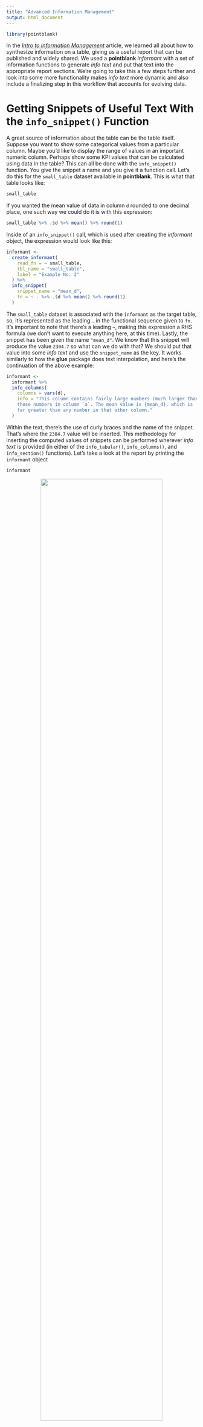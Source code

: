```yaml
---
title: "Advanced Information Management"
output: html_document
---
```


```r
library(pointblank)
```

In the [*Intro to Information Management*](../articles/INFO-1.html) article, we learned all about how to synthesize information on a table, giving us a useful report that can be published and widely shared. We used a **pointblank** *informant* with a set of information functions to generate *info text* and put that text into the appropriate report sections. We're going to take this a few steps further and look into some more functionality makes *info text* more dynamic and also include a finalizing step in this workflow that accounts for evolving data. 

# Getting Snippets of Useful Text With the `info_snippet()` Function

A great source of information about the table can be the table itself. Suppose you want to show some categorical values from a particular column. Maybe you'd like to display the range of values in an important numeric column. Perhaps show some KPI values that can be calculated using data in the table? This can all be done with the `info_snippet()` function. You give the snippet a name and you give it a function call. Let's do this for the `small_table` dataset available in **pointblank**. This is what that table looks like:

```r
small_table
```

If you wanted the mean value of data in column `d` rounded to one decimal place, one such way we could do it is with this expression:

```r
small_table %>% .$d %>% mean() %>% round(1)
```

Inside of an `info_snippet()` call, which is used after creating the *informant* object, the expression would look like this:

```r
informant <- 
  create_informant(
    read_fn = ~ small_table,
    tbl_name = "small_table",
    label = "Example No. 2"
  ) %>%
  info_snippet(
    snippet_name = "mean_d",
    fn = ~ . %>% .$d %>% mean() %>% round(1)
  )
```

The `small_table` dataset is associated with the `informant` as the target table, so, it's represented as the leading `.` in the functional sequence given to `fn`. It's important to note that there's a leading `~`, making this expression a RHS formula (we don't want to execute anything here, at this time). Lastly, the snippet has been given the name `"mean_d"`. We know that this snippet will produce the value `2304.7` so what can we do with that? We should put that value into some *info text* and use the `snippet_name` as the key. It works similarly to how the **glue** package does text interpolation, and here's the continuation of the above example:

```r
informant <- 
  informant %>%
  info_columns(
    columns = vars(d),
    info = "This column contains fairly large numbers (much larger than
    those numbers in column `a`. The mean value is {mean_d}, which is
    far greater than any number in that other column."
  )
```

Within the text, there's the use of curly braces and the name of the snippet. That's where the `2304.7` value will be inserted. This methodology for inserting the computed values of snippets can be performed wherever *info text* is provided (in either of the `info_tabular()`, `info_columns()`, and `info_section()` functions). Let's take a look at the report by printing the `informant` object

```r
informant
```

<div style="text-align: center;"><img src="https://silly-jackson-b3dec8.netlify.app/informant_report_7.png" width=80%></div>
<br>

Hmm. There is `"... {mean_d} ..."` text in the report that should have been replaced with the mean value of column `d`. What gives? Well, there's one finalizing step that needs to be done and should always be done to wrap up the *Information Management* workflow and that is the use of the `incorporate()` function. Let's write the whole thing again and finish it off with a call to `incorporate()`.

```r
informant <- 
  create_informant(
    read_fn = ~ small_table,
    tbl_name = "small_table",
    label = "Example No. 2"
  ) %>%
  info_snippet(
    snippet_name = "mean_d",
    fn = ~ . %>% .$d %>% mean() %>% round(1)
  ) %>%
    info_columns(
    columns = vars(d),
    info = "This column contains fairly large numbers (much larger than
    those numbers in column `a`. The mean value is {mean_d}, which is
    far greater than any number in that other column."
  ) %>%
  incorporate()

informant
```

<div style="text-align: center;"><img src="https://silly-jackson-b3dec8.netlify.app/informant_report_8.png" width=80%></div>
<br>

This time, sweet success. The value appears and the overall formatting looks great! This is a very useful thing, so long as we remember to use the `incorporate()` function to make it happen (more on that in the next section). 

# Ensuring That Snippets (and Other Table Metadata Element) Are Up-to-Date

Tables can change with time. Whether that data source is a public dataset, an organization's data table, or a continually-updated Excel file (😱), we should be ready for change. In the previous example, we used the `incorporate()` function to finalize the report. Without it, our snippet didn't work. There are two major things that `incorporate()` does for you in the *Information Management* workflow.

1. Evaluation of text snippets in all `info_snippet()` calls, and, insertion of snippets in *info text* within `"{<snippet_name>}"`.

2. Updating of table row and column counts in the header of the report.

We really are incorporating aspects of the table into the report with `incorporate()` but might might also think of it as regenerating, refreshing, or renewing the table. It gives **pointblank** license to access the table the same way that `interrogate()` does in the [**VALID-I**]((../articles/VALID-I.html)) validation workflow. On the first use of `incorporate()`, all text snippets will be put in their places; subsequent uses of `incorporate()` will replace the appropriate text as necessary. Every use of `incorporate()` will update the row and column counts in the header.

Here's a short demo of the header changing, because it's pretty instructive. Let's use our `small_table` object as `target_table`. With `dim()` we can be totally sure of the table dimensions. 

```r
target_table <- small_table

dim(target_table)
```

Let's allow an informant to access the `target_table` through the `read_fn` argument. In this case, the expression is `~ target_table` (it simply gets the table from the global workspace). After using `incorporate()` and printing the `informant_tt` object, let's just examine the header.

```r
informant_tt <- 
  create_informant(
    read_fn = ~ target_table,
    tbl_name = "target_table",
    label = "Example No. 3"
  ) %>%
  incorporate()

informant_tt
```

<div style="text-align: center;"><img src="https://silly-jackson-b3dec8.netlify.app/informant_report_9.png" width=80%></div>
<p align="center">This is an excerpt of the complete report, showing just the header.</p>
<br>

The number of rows and columns reported in the header checks out: 13 rows and 8 columns.

Now, let's manually enlarge the `target_table` and print the new row and column counts.

```r
target_table <- 
  dplyr::bind_rows(small_table, small_table) %>%
  dplyr::mutate(g = a + c)

dim(target_table)
```

We've got our informant object, let's see how `incorporate()` keeps pace with the change.

```r
informant_tt %>% incorporate()
```

<div style="text-align: center;"><img src="https://silly-jackson-b3dec8.netlify.app/informant_report_10.png" width=80%></div>
<p align="center">This is an excerpt of the complete report, showing just the header.</p>
<br>

Great! Using `incorporate()` has accurately updated the reporting of row and column counts in the header. And it's also very much worth noting that the use of a `read_fn` is important here. Had `target_table` been given to the `tbl` argument of `create_informant()`, that table would be bound to the informant in its initial state (with 13 rows and 8 columns) and any updates to the table wouldn't be reflected in the reporting upon using `incorporate()`. The table-reading function is meant for obtaining the table each and every time the table is needed. 

In short, unless you have no uses of `info_snippet()` and the table isn't expected to change, it's recommended to use `incorporate()` as the final call in this workflow.

# Helpful **pointblank** Functions that Work Exceedingly Well with `info_snippet()`

There are a few functions available in **pointblank** that make it much easier to get commonly-used text snippets. All of them begin with the `snip_` prefix and they are:

- `snip_list()`: Gets a list of column categories
- `snip_lowest()`: Gets the lowest value from a column
- `snip_highest()`: Gets the highest value from a column

Each of these functions can be used directly as a `fn` value and we don't have to specify the table since its assumed that the target table is where we'll be snipping data from. Let's have a look at each of these in action.

## The `snip_list()` Function

When describing some aspect of the target table, we may want to extract some values from a column and include them as a piece of info text. We'd want the values to be nicely formatted as a list (with commas) and we'd probably prefer that this be constrained to a certain size (so as to not potentially generate massive amounts of text). This can be efficiently done with `snip_list()`. Let's experiment with the combination of `snip_list()` and `info_snippet()`, extending the **palmerpenguins** example from the [*Intro to Information Management*](../articles/INFO-I.html) article.

```r
informant_pp <- 
  create_informant(
    read_fn = ~ palmerpenguins::penguins,
    tbl_name = "penguins",
    label = "The `penguins` dataset from the **palmerpenguins** 📦."
  ) %>% 
  info_columns(
    columns = "species",
    `ℹ️` = "A factor denoting penguin species ({species_snippet})."
  ) %>%
  info_columns(
    columns = "island",
    `ℹ️` = "A factor denoting island in Palmer Archipelago, Antarctica
    ({island_snippet})."
  ) %>%
  info_snippet(
    snippet_name = "species_snippet",
    fn = snip_list(column = "species")
  ) %>%
  info_snippet(
    snippet_name = "island_snippet",
    fn = snip_list(column = "island")
  ) %>%
  incorporate()

informant_pp
```

<div style="text-align: center;"><img src="https://silly-jackson-b3dec8.netlify.app/informant_report_11.png" width=80%></div>
<p align="center">This is an excerpt of the complete report, showing just the header and part of the <strong>COLUMNS</strong> section.</p>
<br>

This seemed to work out quite well. No need for determining what these strings are and then hardcoding them to the *info text*, `snip_list()` did all the work here.

This also works for numeric values. Let's use `snip_list()` to provide a text snippet based on values in the `year` column (which is an `integer` column):

```r
informant_pp <-
  informant_pp %>%
  info_columns(
    columns = "year",
    `ℹ️` = "The study year ({year_snippet})."
  ) %>%
  info_snippet(
    snippet_name = "year_snippet",
    fn = snip_list(column = "year")
  ) %>%
  incorporate()

informant_pp
```

<div style="text-align: center;"><img src="https://silly-jackson-b3dec8.netlify.app/informant_report_12.png" width=80%></div>
<p align="center">This is an excerpt of the complete report, showing just the bottom of the <strong>COLUMNS</strong> section and the footer.</p>
<br>

Again, no issues with the formatting and display of values. We got the *info text* `"The study year ("2007", "2008", and "2009" )."` for our efforts here and it saved us from having to determine this, plus, should the data be updated with new `year` values, that will be reflected in this info text upon using `incorporate()`. Refreshed *info text* really provides huge benefits, especially when the data changes a lot (e.g., database tables).

## The `snip_lowest()` and `snip_highest()` Functions

We can get the lowest and highest values from a column and inject those formatted values into some *info_text*. Let's do that for some of the measured values in the `penguins` dataset with `snip_lowest()` and `snip_highest()`.

```r
informant_pp <-
  informant_pp %>%
  info_columns(
    columns = "bill_length_mm",
    `ℹ️` = "A number denoting bill length"
  ) %>%
  info_columns(
    columns = "bill_depth_mm",
    `ℹ️` = "A number denoting bill depth (in the range of
    {min_depth} to {max_depth} millimeters)."
  ) %>%
  info_columns(
    columns = "flipper_length_mm",
    `ℹ️` = "An integer denoting flipper length"
  ) %>%
  info_columns(
    columns = matches("length"),
    `ℹ️` = "(in units of millimeters)."
  ) %>%
  info_columns(
    columns = "flipper_length_mm",
    `ℹ️` = "Largest observed is {largest_flipper_length} mm."
  ) %>%
  info_snippet(
    snippet_name = "min_depth",
    fn = snip_lowest(column = "bill_depth_mm")
  ) %>%
  info_snippet(
    snippet_name = "max_depth",
    fn = snip_highest(column = "bill_depth_mm")
  ) %>%
  info_snippet(
    snippet_name = "largest_flipper_length",
    fn = snip_highest(column = "flipper_length_mm")
  ) %>%
  incorporate()

informant_pp
```

<div style="text-align: center;"><img src="https://silly-jackson-b3dec8.netlify.app/informant_report_13.png" width=80%></div>
<br>

We can see from the report output that we can creatively use the lowest and highest values obtained by `snip_lowest()` and `snip_highest()` to specify a range or simply show some maximum value. While the ordering of the `info_columns()` calls in the example affects the overall layout of the text (through the text appending behavior), the placement of `info_snippet()` calls *does not* matter. And, again, we must use `incorporate()` to update all of the text snippets and render them in their appropriate locations (inside each `{<snippet_name>}`).

# *Text Tricks*

While your *info text* can be jazzed up with Markdown, there are a few extra tricks that make authoring the text a bit more pleasurable. Once you know about these *text tricks* you'll be able to express information in many more interesting ways.

## Links and Dates

If you have links in your text, **pointblank** will try to identify them and style them nicely. This amounts to using a pleasing, light-blue color and underlines that appear on hover. It doesn't take much to style links but it does require *something*. So, Markdown links written as `< link url >` or `[ link text ]( link url )` will both get the transformation treatment.

Sometimes you want dates to stand out from text. Try enclosing a date expressed in the ISO-8601 standard with parentheses, like this: `(2004-12-01)`. What will happen is that date will be set in a monospaced variation of the reporting font, and, it will be underlined in a striking shade of purple.

Here's how we might use these features while otherwise adding more information to the **palmerpenguins** reporting:

```r
informant_pp <-
  informant_pp %>%
  info_tabular(
    `R dataset` = "The goal of `palmerpenguins` is to provide a great dataset
    for data exploration & visualization, as an alternative to `iris`. The
    latest CRAN release was published on (2020-07-25).",
    `data collection` = "Data were collected and made available by Dr. Kristen
    Gorman and the [Palmer Station, Antarctica LTER](https://pal.lternet.edu),
    a member of the [Long Term Ecological Research Network](https://lternet.edu).",
    citation = "Horst AM, Hill AP, Gorman KB (2020). palmerpenguins: Palmer 
    Archipelago (Antarctica) penguin data. R package version 0.1.0.
    <https://allisonhorst.github.io/palmerpenguins/>. 
    doi: 10.5281/zenodo.3960218."
  ) %>%
  incorporate()

informant_pp
```

<div style="text-align: center;"><img src="https://silly-jackson-b3dec8.netlify.app/informant_report_14.png" width=80%></div>
<p align="center">This is an excerpt of the complete report, showing just the <strong>TABLE</strong> section and the header.</p>
<br>

## Labels

We can style portions of text as labels. These will help you call out important attributes in short form and may eliminate the need for oft-repeated statements. You might apply to labels to signify priority, category, or any other information you find useful. To do this we have two options

1. Use double parentheses around text to capture it in a rectangular label: `((label text))`
2. Use triple parentheses to capture text into a rounded-rectangular label: `(((label text)))`

```r
informant_pp <-
  informant_pp %>%
  info_columns(
    columns = vars(body_mass_g), 
    `ℹ️` = "An integer denoting body mass."
  ) %>%
  info_columns(
    columns = c(ends_with("mm"), ends_with("g")),
    `ℹ️` = "((measured))"    
  ) %>%
  info_section(
    section_name = "additional notes",
    `data types` = "(((factor))) (((numeric))) (((integer)))"
  ) %>%
  incorporate()

informant_pp
```

<div style="text-align: center;"><img src="https://silly-jackson-b3dec8.netlify.app/informant_report_15.png" width=80%></div>
<p align="center">This is an excerpt of the complete report, showing just the <strong>COLUMNS</strong> and <strong>ADDITIONAL NOTES</strong> sections.</p>
<br>

